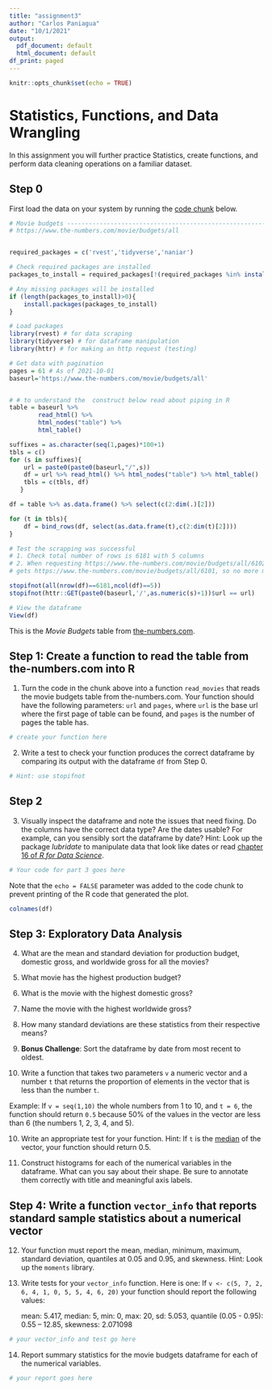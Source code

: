 ---
title: "assignment3"
author: "Carlos Paniagua"
date: "10/1/2021"
output:
  pdf_document: default
  html_document: default
df_print: paged
---

```{r setup, include=FALSE}
knitr::opts_chunk$set(echo = TRUE)
```

# Statistics, Functions, and Data Wrangling

In this assignment you will further practice Statistics, create functions, and perform data cleaning operations on a familiar dataset.

## Step 0

First load the data on your system by running the [code chunk](https://r4ds.had.co.nz/r-markdown.html#code-chunks) below.

```{r get movie budget data from the-numbers.com}
# Movie budgets -----------------------------------------------------------
# https://www.the-numbers.com/movie/budgets/all


required_packages = c('rvest','tidyverse','naniar')

# Check required packages are installed
packages_to_install = required_packages[!(required_packages %in% installed.packages())]

# Any missing packages will be installed
if (length(packages_to_install)>0){
    install.packages(packages_to_install)
}

# Load packages
library(rvest) # for data scraping
library(tidyverse) # for dataframe manipulation
library(httr) # for making an http request (testing)

# Get data with pagination
pages = 61 # As of 2021-10-01
baseurl='https://www.the-numbers.com/movie/budgets/all'


# # to understand the  construct below read about piping in R
table = baseurl %>% 
        read_html() %>% 
        html_nodes("table") %>% 
        html_table()

suffixes = as.character(seq(1,pages)*100+1)
tbls = c()
for (s in suffixes){
    url = paste0(paste0(baseurl,"/",s))
    df = url %>% read_html() %>% html_nodes("table") %>% html_table()
    tbls = c(tbls, df)
   }

df = table %>% as.data.frame() %>% select(c(2:dim(.)[2]))

for (t in tbls){
    df = bind_rows(df, select(as.data.frame(t),c(2:dim(t)[2])))
}

# Test the scrapping was successful
# 1. Check total number of rows is 6181 with 5 columns
# 2. When requesting https://www.the-numbers.com/movie/budgets/all/6102 one
# gets https://www.the-numbers.com/movie/budgets/all/6101, so no more movies

stopifnot(all(nrow(df)==6181,ncol(df)==5))
stopifnot(httr::GET(paste0(baseurl,'/',as.numeric(s)+1))$url == url)

# View the dataframe
View(df)
```

This is the *Movie Budgets* table from [the-numbers.com](https://www.the-numbers.com/movie/budgets/all/).

## Step 1: Create a function to read the table from the-numbers.com into R

1.  Turn the code in the chunk above into a function `read_movies` that reads the movie budgets table from the-numbers.com. Your function should have the following parameters: `url` and `pages`, where `url` is the base url where the first page of table can be found, and `pages` is the number of pages the table has.

```{r your read_movies function}
# create your function here

```

2.  Write a test to check your function produces the correct dataframe by comparing its output with the dataframe `df` from Step 0.

```{r your read_movies test}
# Hint: use stopifnot 

```

## Step 2

3.  Visually inspect the dataframe and note the issues that need fixing. Do the columns have the correct data type? Are the dates usable? For example, can you sensibly sort the dataframe by date? Hint: Look up the package *lubridate* to manipulate data that look like dates or read [chapter 16 of *R for Data Science*](https://r4ds.had.co.nz/dates-and-times.html?q=lubridate#dates-and-times).

```{r your data cleaning tasks, echo=FALSE}
# Your code for part 3 goes here

```

Note that the `echo = FALSE` parameter was added to the code chunk to prevent printing of the R code that generated the plot.

```{r}
colnames(df)
```

## Step 3: Exploratory Data Analysis

4.  What are the mean and standard deviation for production budget, domestic gross, and worldwide gross for all the movies?

5.  What movie has the highest production budget?

6.  What is the movie with the highest domestic gross?

7.  Name the movie with the highest worldwide gross?

8.  How many standard deviations are these statistics from their respective means?

9.  **Bonus Challenge**: Sort the dataframe by date from most recent to oldest.

10. Write a function that takes two parameters `v` a numeric vector and a number `t` that returns the proportion of elements in the vector that is less than the number `t`.

Example: If `v = seq(1,10)` the whole numbers from 1 to 10, and `t = 6`, the function should return `0.5` because 50% of the values in the vector are less than 6 (the numbers 1, 2, 3, 4, and 5).

10. Write an appropriate test for your function. Hint: If `t` is the [median](https://en.wikipedia.org/wiki/Median) of the vector, your function should return 0.5.

11. Construct histograms for each of the numerical variables in the dataframe. What can you say about their shape. Be sure to annotate them correctly with title and meaningful axis labels.

## Step 4: Write a function `vector_info` that reports standard sample statistics about a numerical vector

12. Your function must report the mean, median, minimum, maximum, standard deviation, quantiles at 0.05 and 0.95, and skewness. Hint: Look up the `moments` library.

13. Write tests for your `vector_info` function. Here is one: If `v <- c(5, 7, 2, 6, 4, 1, 0, 5, 5, 4, 6, 20)` your function should report the following values:

    mean: 5.417, median: 5, min: 0, max: 20, sd: 5.053, quantile (0.05 - 0.95): 0.55 -- 12.85, skewness: 2.071098

```{r summary statistics}
# your vector_info and test go here

```

14. Report summary statistics for the movie budgets dataframe for each of the numerical variables.
```{r report}
# your report goes here
```
